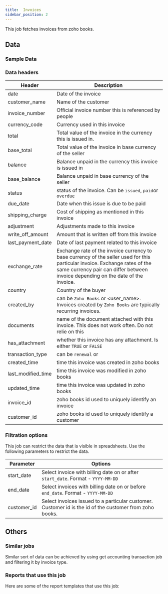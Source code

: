```yaml
---
title:  Invoices
sidebar_position: 2
---
```


This job fetches invoices from zoho books. 

<AddJob
  template="gsheet_zoho_books_db_get_invoices"
/>

## Data

### Sample Data

<Gsheet
  src="https://docs.google.com/spreadsheets/d/1-gX-uq5YrTW-6gQJYM-mNXitEOfJLTiQCvPtV8CR1Yc/edit#gid=0"
/>

### Data headers

| Header | Description |
|----|----|
| date | Date of the invoice |
| customer_name | Name of the customer |
| invoice_number | Official invoice number this is referenced by people |
| currency_code | Currency used in this invoice |
| total | Total value of the invoice in the currency this is issued in. |
| base_total | Total value of the invoice in base currency of the seller |
| balance | Balance unpaid in the currency this invoice is issued in |
| base_balance | Balance unpaid in base currency of the seller |
| status | status of the invoice. Can be `issued`, `paid`or `overdue` |
| due_date | Date when this issue is due to be paid |
| shipping_charge | Cost of shipping as mentioned in this invoice |
| adjustment | Adjustments made to this invoice |
| write_off_amount | Amount that is written off from this invoice |
| last_payment_date | Date of last payment related to this invoice |
| exchange_rate | Exchange rate of the invoice currency to base currency of the seller used for this particular invoice. Exchange rates of the same currency pair can differ between invoice depending on the date of the invoice. |
| country | Country of the buyer |
| created_by | can be `Zoho Books` or <user_name>. Invoices created by `Zoho Books` are typically recurring invoices. |
| documents | name of the document attached with this invoice. This does not work often. Do not relie on this |
| has_attachment | whether this invoice has any attachment. Is either `TRUE` or `FALSE` |
| transaction_type | can be `renewal` or |
| created_time | time this invoice was created in zoho books |
| last_modified_time | time this invoice was modified in zoho books |
| updated_time | time this invoice was updated in zoho books |
| invoice_id | zoho books id used to uniquely identify an invoice |
| customer_id | zoho books id used to uniquely identify a customer |


### Filtration options

This job can restrict the data that is visible in spreadsheets. Use the following parameters to restrict the data.

| Parameter | Options |
|----|----|
| start_date | Select invoice with billing date on or after `start_date`. Format - `YYYY-MM-DD` |
| end_date | Select invoices with billing date on or before `end_date`. Format - `YYYY-MM-DD` |
| customer_id | Select invoices issued to a particular customer. Customer id is the id of the customer from zoho books.  |


## Others

### Similar jobs

Similar sort of data can be achieved by using get accounting transaction job and filtering it by invoice type. 

### Reports that use this job

Here are some of the report templates that use this job: 
